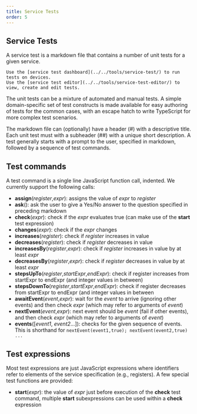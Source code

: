 ```yaml
---
title: Service Tests
order: 5
---
```


## Service Tests

A service test is a markdown file that contains a number of unit tests for a
given service. 

```info
Use the [service test dashboard](../../tools/service-test/) to run tests on devices. 
Use the [service test editor](../../tools/service-test-editor/) to
view, create and edit tests.
```

The unit tests can be a mixture of automated and manual tests.
A simple domain-specific set of test constructs is made available for easy
authoring of tests for the common cases, with an escape hatch to write TypeScript
for more complex test scenarios.

The markdown file can (optionally) have a header (#) with a descriptive title. Each unit
test must with a subheader (##) with a unique short description. A test
generally starts with a prompt to the user, specified in markdown, followed by 
a sequence of test commands. 

## Test commands

A test command is a single line JavaScript function call, indented. We currently
support the following calls:

- **assign**(*register*,*expr*): assigns the value of *expr* to *register*
- **ask**(): ask the user to give a Yes/No answer to the question specified in preceding markdown
- **check**(*expr*): check if the *expr* evaluates true (can make use of the **start** test expression)
- **changes**(*expr*): check if the *expr* changes
- **increases**(*register*): check if *register* increases in value
- **decreases**(*register*): check if *register* decreases in value
- **increasesBy**(*register*,*expr*): check if *register* increases in value by at least *expr*
- **decreasesBy**(*register*,*expr*): check if *register* decreases in value by at least *expr*
- **stepsUpTo**(*register*,*startExpr*,*endExpr*): check if register increases from startExpr to endExpr (and integer values in between)
- **stepsDownTo**(*register*,*startExpr*,*endExpr*): check if register decreases from startExpr to endExpr (and integer values in between
- **awaitEvent**(*event*,*expr*): wait for the *event* to arrive (ignoring other events) and then check *expr* (which may refer to arguments of *event*)
- **nextEvent**(*event*,*expr*): next event should be *event* (fail if other events), and then check *expr* (which may refer to arguments of *event*)
- **events**([*event1*, *event2*...]): checks for the given sequence of events. This is shorthand for `nextEvent(event1,true); nextEvent(event2,true) ...`

## Test expressions

Most test expressions are just JavaScript expressions where identifiers 
refer to elements of the service specification (e.g., registers). A few 
special test functions are provided:
- **start**(*expr*): the value of *expr* just before execution of the **check** test command, multiple **start** subexpressions can be used within a **check** expression


